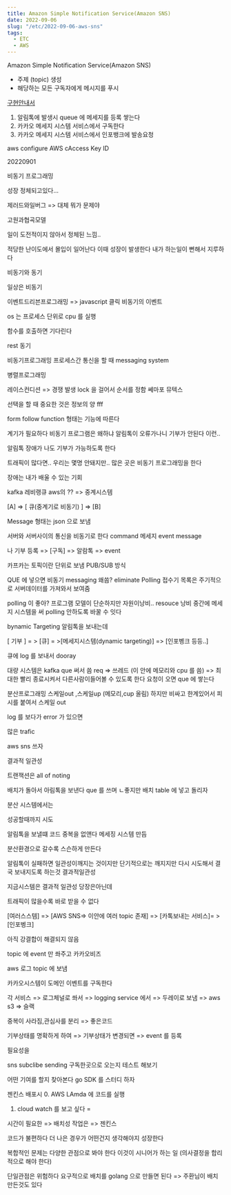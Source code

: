 ```yaml
---
title: Amazon Simple Notification Service(Amazon SNS)
date: 2022-09-06
slug: "/etc/2022-09-06-aws-sns"
tags:
  - ETC
  - AWS
---
```



Amazon Simple Notification Service(Amazon SNS)
* 주제 (topic) 생성
* 해당하는 모든 구독자에게 메시지를 푸시

[구현안내서](https://docs.aws.amazon.com/sns/latest/dg/sns-vpc-tutorial.html)


1. 알림톡에 발생시 queue 에 메세지를 등록 쌓는다
3. 카카오 메세지 시스템 서비스에서 구독한다
4. 카카오 메세지 시스템 서비스에서 인포뱅크에 발송요청


aws configure
AWS cAccess Key ID

20220901

비동기 프로그래밍


성장
정체되고있다...

제러드와일버그 => 대체 뭐가 문제야

고원과협곡모델


일이 도전적이지 않아서 정체된 느낌..

적당한 난이도에서 몰입이 일어난다
이때 성장이 발생한다
내가 하는일이 뻔해서 지루하다


비동기와 동기

일상은 비동기

이벤트드리븐프로그래밍 => javascript 클릭
비동기의 이벤트

os 는 프로세스 단위로 cpu 를 실행

함수를 호출하면 기다린다



rest 동기


비동기프로그래밍
프로세스간 통신을 할 때
 messaging system

병렬프로그래밍

레이스컨디션 => 경쟁 발생
lock 을 걸어서 순서를 정함
쎄마포 뮤텍스



선택을 할 때 중요한 것은 정보의 양
fff

form follow function
형태는 기능에 따른다

계기가 필요하다
비동기 프로그램은 왜하냐
알림톡이 오류가나니 기부가 안된다
이런..

알림톡 장애가 나도 기부가 가능하도록 한다

트래픽이 많다면.. 우리는 몇명 안돼지만..
많은 곳은 비동기 프로그래밍을 한다

장애는 내가 배울 수 있는 기회

kafka 레비랭큐 aws의 ?? =>  중계시스템

[A] => [ 큐(중계기로 비동기) ] => [B]

Message 형태는 json 으로 보냄

서버와 서버사이의 통신을 비동기로 한다
command 메세지
event message

나 기부 등록 => [구독] => 알람톡
                      => event

카프카는 토픽이란 단위로 보냄
PUB/SUB 방식

QUE 에 넣으면 비동기
messaging 왜씀?
eliminate Polling
접수기 목록은 주기적으로 서버데이터를 가져와서 보여줌

polling 이 좋아?
프로그램 모델이 단순하지만
자원이낭비..
resouce 낭비
중간에 메세지 시스템을 써 polling 안하도록 바꿀 수 잇다

bynamic Targeting
알림톡을 보내는데

[ 기부 ] = > [큐] = >[메세지시스템(dynamic targeting)] => [인포벵크 등등..]

큐에 log 를 보내서 dooray

대량 시스템은 kafka que 써서 씀
req => 쓰레드 (이 안에 메모리와 cpu 를 씀) => 최대한 빨리 종료시켜서 다른사람이들어볼 수 있도록 한다
요청이 오면 que 에 쌓는다


분산프로그래밍
스케일out ,스케일up (메모리,cup 올림)
하지만 비싸고 한계있어서
피시를 붙여서 스케일 out

log 를 보다가 error 가 있으면

많은 trafic

aws sns 쓰자


결과적 일관성


트랜잭션은 all of noting

배치가 돌아서 아림톡을 보낸다
que 를 쓰며 ㄴ좋지만
배치 table 에 넣고 돌리자

분산 시스템에서는

성공할때까지 시도

알림톡을 보낼떄 코드 중복을 없앤다
메세징 시스템 만듬


분산환경으로 갈수록 스슨하게 만든다

알림톡이 실패하면 일관성이깨지는 것이지만
단기적으로는 깨지지만
다시 시도해서 결국 보내지도록 하는것
결과적일관성


지금시스템은 결과적 일관성
당장은아닌데

트래픽이 많을수록 바로 받을 수 없다


[여러스스템] => [AWS SNS=> 이안에 여러 topic 존재] => [카톡보내는 서비스]= >[인포벵크]

아직 강결합이 해결되지 않음


topic 에 event 만 쏴주고
카카오비즈


aws  로그 topic 에 보냄


카카오시스템이 도메인 이벤트를 구독한다

각 서비스 => 로그체널로 쏴서 => logging service 에서 => 두레이로 보냄
                                      =>  aws s3
                                      => 슬랙



중복이 사라짐,관심사를 분리 => 좋은코드

기부상태를 명확하게 하여 => 기부상태가 변경되면 => event 를 등록

필요성을

sns
subclibe
sending
구독한곳으로 오는지 테스트 해보기

어떤 기여를 할지 찾아본다
go SDK 를 스터디 하자


젠킨스 배포시
0. AWS LAmda 에 코드를 실행
1. cloud watch 를 보고 싶다 =


시간이 필요한 => 배치성 작업은 => 젠킨스

코드가 불편하다
더 나은 경우가 어떤건지 생각해야지 성장한다

복합적인 문제는 다양한 관점으로 봐야 한다
이것이 시니어가 하는 일 (의사결정을 합리적으로 해야 한다)

단일관점은 위험하다
요구적으로 배치를 golang 으로 만들면 된다 => 주환님이 배치 만든것도 있다





